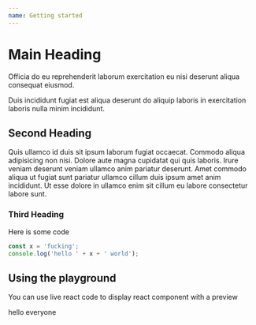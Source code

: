 ```yaml
---
name: Getting started
---
```



# Main Heading

Officia do eu reprehenderit laborum exercitation eu nisi deserunt aliqua consequat eiusmod.

Duis incididunt fugiat est aliqua deserunt do aliquip laboris in exercitation laboris nulla minim incididunt.

## Second Heading

Quis ullamco id duis sit ipsum laborum fugiat occaecat. Commodo aliqua adipisicing non nisi. Dolore aute magna cupidatat qui quis laboris. Irure veniam deserunt veniam ullamco anim pariatur deserunt. Amet commodo aliqua ut fugiat sunt pariatur ullamco cillum duis ipsum amet anim incididunt. Ut esse dolore in ullamco enim sit cillum eu labore consectetur labore sunt.

### Third Heading

Here is some code

```js
const x = 'fucking';
console.log('hello ' + x + ' world');
```

## Using the playground

You can use live react code to display react component with a preview

<Playground>
  <div style={{ width: 100, height: 100, background: 'lightblue' }}>
    hello everyone
  </div>
</Playground>
